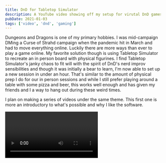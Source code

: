 ```yaml
---
title: DnD for Tabletop Simulator
description: A YouTube video showing off my setup for virutal DnD games
pubDate: 2021-01-03
tags: ['video', 'dnd', 'gaming']
---
```



Dungeons and Dragons is one of my primary hobbies. I was mid-campaign DMing a Curse of Strahd campaign when the pandemic hit in March and had to move everything online. Luckily there are more ways than ever to play a game online. My favorite solution though is using Tabletop Simulator to recreate an in person board with physical figurines. I find Tabletop Simulator's janky chaos to fit will with the spirit of DnD's nerd improv sensibilities and though it was initially a bear to learn, I'm now able to set up a new session in under an hour. That's similar to the amount of physical prep I do for our in person sessions and while I still prefer playing around a table with some pizza and beer, this works well enough and has given my friends and I a way to hang out during these weird times.

I plan on making a series of videos under the same theme. This first one is more an introductory to what's possible and why I like the software.

<Video id="KHM7ytMx7EY" source="youtube" />
